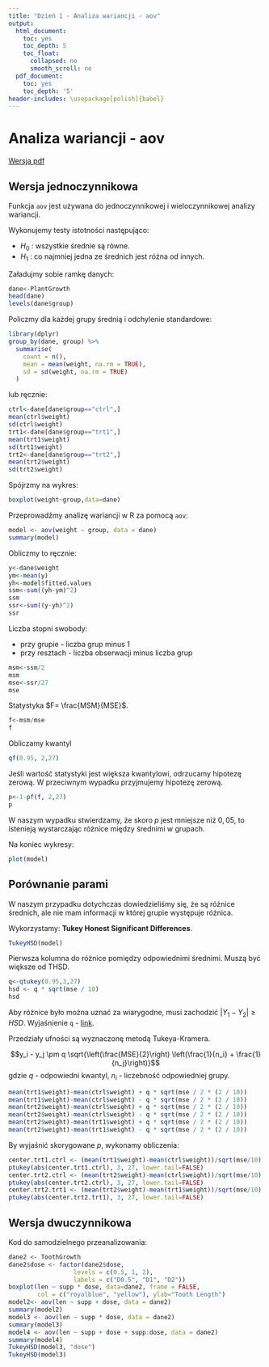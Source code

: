 ```yaml
---
title: "Dzień 1 - Analiza wariancji - aov"
output:
  html_document:
    toc: yes
    toc_depth: 5
    toc_float:
      collapsed: no
      smooth_scroll: no
  pdf_document:
    toc: yes
    toc_depth: '5'
header-includes: \usepackage[polish]{babel}
---
```

<style type="text/css">
.title {
  display: none;
}

.table {
    width:70%;
}

#getting-started img {
  margin-right: 10px;
}

</style>



# Analiza wariancji - aov

[Wersja pdf](analizawariancjiaov.pdf) 

## Wersja jednoczynnikowa

Funkcja `aov` jest używana do jednoczynnikowej i wieloczynnikowej analizy wariancji.

Wykonujemy testy istotności następująco:

* $H_0$ : wszystkie średnie są równe.
* $H_1$ : co najmniej jedna ze średnich jest różna od innych.

Załadujmy sobie ramkę danych:

```r
dane<-PlantGrowth
head(dane)
levels(dane$group)
```

Policzmy dla każdej grupy średnią i odchylenie standardowe:

```r
library(dplyr)
group_by(dane, group) %>%
  summarise(
    count = n(),
    mean = mean(weight, na.rm = TRUE),
    sd = sd(weight, na.rm = TRUE)
  )
```

lub ręcznie:

```r
ctrl<-dane[dane$group=="ctrl",]
mean(ctrl$weight)
sd(ctrl$weight)     
trt1<-dane[dane$group=="trt1",]
mean(trt1$weight)
sd(trt1$weight) 
trt2<-dane[dane$group=="trt2",]
mean(trt2$weight)
sd(trt2$weight) 
```

Spójrzmy na wykres:

```r
boxplot(weight~group,data=dane)
```

Przeprowadźmy analizę wariancji w R za pomocą `aov`:

```r
model <- aov(weight ~ group, data = dane)
summary(model)
```

Obliczmy to ręcznie:

```r
y<-dane$weight
ym<-mean(y)
yh<-model$fitted.values
ssm<-sum((yh-ym)^2)
ssm
ssr<-sum((y-yh)^2)
ssr
```

Liczba stopni swobody:

* przy grupie - liczba grup minus 1
* przy resztach - liczba obserwacji minus liczba grup

```r
msm<-ssm/2
msm
mse<-ssr/27
mse
```

Statystyka $F= \frac{MSM}{MSE}$.

```r
f<-msm/mse
f
```

Obliczamy kwantyl

```r
qf(0.95, 2,27)
```

Jeśli wartość statystyki jest większa kwantylowi, odrzucamy hipotezę zerową. W przeciwnym wypadku przyjmujemy hipotezę zerową.

```r
p<-1-pf(f, 2,27)
p
```

W naszym wypadku stwierdzamy, że skoro $p$ jest mniejsze niż $0,05$, to istenieją wystarczając różnice między średnimi w grupach.

Na koniec wykresy:

```r
plot(model)
```

## Porównanie parami

W naszym przypadku dotychczas dowiedzieliśmy się, że są różnice średnich, ale nie mam informacji w której grupie występuje różnica.

Wykorzystamy: **Tukey Honest Significant Differences**.

```r
TukeyHSD(model)
```

Pierwsza kolumna do różnice pomiędzy odpowiednimi średnimi. Muszą być większe od THSD.

```r
q<-qtukey(0.95,3,27)
hsd <- q * sqrt(mse / 10)
hsd
```

Aby różnice było można uznać za wiarygodne, musi zachodzić $\left|Y_1 - Y_2\right| \geq HSD$. Wyjaśnienie `q` - [link](https://en.wikipedia.org/wiki/Tukey's_range_test).

Przedziały ufności są wyznaczonę metodą Tukeya-Kramera.

$$y_i - y_j \pm q \sqrt{\left(\frac{MSE}{2}\right) \left(\frac{1}{n_i} + \frac{1}{n_j}\right)}$$
gdzie $q$ - odpowiedni kwantyl, $n_i$ - liczebność odpowiedniej grupy.

```r
mean(trt1$weight)-mean(ctrl$weight) + q * sqrt(mse / 2 * (2 / 10))
mean(trt1$weight)-mean(ctrl$weight) - q * sqrt(mse / 2 * (2 / 10))
mean(trt2$weight)-mean(ctrl$weight) + q * sqrt(mse / 2 * (2 / 10))
mean(trt2$weight)-mean(ctrl$weight) - q * sqrt(mse / 2 * (2 / 10))
mean(trt2$weight)-mean(trt1$weight) + q * sqrt(mse / 2 * (2 / 10))
mean(trt2$weight)-mean(trt1$weight) - q * sqrt(mse / 2 * (2 / 10))
```

By wyjaśnić skorygowane $p$, wykonamy obliczenia:

```r
center.trt1.ctrl <- (mean(trt1$weight)-mean(ctrl$weight))/sqrt(mse/10)  
ptukey(abs(center.trt1.ctrl), 3, 27, lower.tail=FALSE)
center.trt2.ctrl <- (mean(trt2$weight)-mean(ctrl$weight))/sqrt(mse/10)  
ptukey(abs(center.trt2.ctrl), 3, 27, lower.tail=FALSE)
center.trt2.trt1 <- (mean(trt2$weight)-mean(trt1$weight))/sqrt(mse/10)  
ptukey(abs(center.trt2.trt1), 3, 27, lower.tail=FALSE)
```

## Wersja dwuczynnikowa

Kod do samodzielnego przeanalizowania:

```r
dane2 <- ToothGrowth
dane2$dose <- factor(dane2$dose, 
                  levels = c(0.5, 1, 2),
                  labels = c("D0.5", "D1", "D2"))
boxplot(len ~ supp * dose, data=dane2, frame = FALSE, 
        col = c("royalblue", "yellow"), ylab="Tooth Length")
model2<- aov(len ~ supp + dose, data = dane2)
summary(model2)
model3 <- aov(len ~ supp * dose, data = dane2)
summary(model3)
model4 <- aov(len ~ supp + dose + supp:dose, data = dane2)
summary(model4)
TukeyHSD(model3, "dose")
TukeyHSD(model3)
```

</div>

